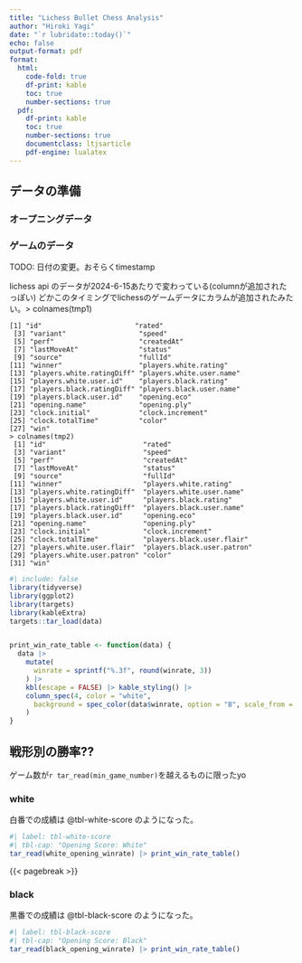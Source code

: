 ```yaml
---
title: "Lichess Bullet Chess Analysis"
author: "Hiroki Yagi"
date: "`r lubridate::today()`"
echo: false
output-format: pdf
format:
  html:
    code-fold: true
    df-print: kable
    toc: true
    number-sections: true
  pdf:
    df-print: kable
    toc: true
    number-sections: true
    documentclass: ltjsarticle
    pdf-engine: lualatex
---
```


## データの準備

### オープニングデータ

### ゲームのデータ

TODO: 日付の変更。おそらくtimestamp

lichess api のデータが2024-6-15あたりで変わっている(columnが追加されたっぽい)
どかこのタイミングでlichessのゲームデータにカラムが追加されたみたい。> colnames(tmp1)
```text
[1] "id"                       "rated"
 [3] "variant"                  "speed"
 [5] "perf"                     "createdAt"
 [7] "lastMoveAt"               "status"
 [9] "source"                   "fullId"
[11] "winner"                   "players.white.rating"
[13] "players.white.ratingDiff" "players.white.user.name"
[15] "players.white.user.id"    "players.black.rating"
[17] "players.black.ratingDiff" "players.black.user.name"
[19] "players.black.user.id"    "opening.eco"
[21] "opening.name"             "opening.ply"
[23] "clock.initial"            "clock.increment"
[25] "clock.totalTime"          "color"
[27] "win"
> colnames(tmp2)
 [1] "id"                        "rated"
 [3] "variant"                   "speed"
 [5] "perf"                      "createdAt"
 [7] "lastMoveAt"                "status"
 [9] "source"                    "fullId"
[11] "winner"                    "players.white.rating"
[13] "players.white.ratingDiff"  "players.white.user.name"
[15] "players.white.user.id"     "players.black.rating"
[17] "players.black.ratingDiff"  "players.black.user.name"
[19] "players.black.user.id"     "opening.eco"
[21] "opening.name"              "opening.ply"
[23] "clock.initial"             "clock.increment"
[25] "clock.totalTime"           "players.black.user.flair"
[27] "players.white.user.flair"  "players.black.user.patron"
[29] "players.white.user.patron" "color"
[31] "win"
```


```r
#| include: false
library(tidyverse)
library(ggplot2)
library(targets)
library(kableExtra)
targets::tar_load(data)


print_win_rate_table <- function(data) {
  data |>
    mutate(
      winrate = sprintf("%.3f", round(winrate, 3))
    ) |>
    kbl(escape = FALSE) |> kable_styling() |>
    column_spec(4, color = "white",
      background = spec_color(data$winrate, option = "B", scale_from = c(0, 1))
    )
}


```

## 戦形別の勝率??

ゲーム数が`r tar_read(min_game_number)`を越えるものに限ったyo

### white

白番での成績は @tbl-white-score のようになった。

```r
#| label: tbl-white-score
#| tbl-cap: "Opening Score: White"
tar_read(white_opening_winrate) |> print_win_rate_table()
```

{{< pagebreak >}}

### black

黒番での成績は @tbl-black-score のようになった。

```r
#| label: tbl-black-score
#| tbl-cap: "Opening Score: Black"
tar_read(black_opening_winrate) |> print_win_rate_table()
```

<!-- ```{r} -->
<!-- tar_read(black_opening_winrate) |> inner_join(tar_read(opening_data), by = c("opening.name" = "name")) -->
<!-- ``` -->
